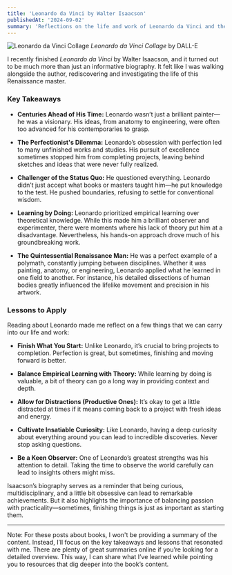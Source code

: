 ```yaml
---
title: 'Leonardo da Vinci by Walter Isaacson'
publishedAt: '2024-09-02'
summary: 'Reflections on the life and work of Leonardo da Vinci and the lessons we can learn from his multidisciplinary approach.'
---
```


![Leonardo da Vinci Collage](https://i.postimg.cc/HxFfSkPN/leonardo-da-vinci.jpg)
_Leonardo da Vinci Collage_ by DALL-E

I recently finished _Leonardo da Vinci_ by Walter Isaacson, and it turned out to be much more than just an informative biography. It felt like I was walking alongside the author, rediscovering and investigating the life of this Renaissance master.

### Key Takeaways

- **Centuries Ahead of His Time:** Leonardo wasn’t just a brilliant painter—he was a visionary. His ideas, from anatomy to engineering, were often too advanced for his contemporaries to grasp.
- **The Perfectionist's Dilemma:** Leonardo’s obsession with perfection led to many unfinished works and studies. His pursuit of excellence sometimes stopped him from completing projects, leaving behind sketches and ideas that were never fully realized.
- **Challenger of the Status Quo:** He questioned everything. Leonardo didn’t just accept what books or masters taught him—he put knowledge to the test. He pushed boundaries, refusing to settle for conventional wisdom.

- **Learning by Doing:** Leonardo prioritized empirical learning over theoretical knowledge. While this made him a brilliant observer and experimenter, there were moments where his lack of theory put him at a disadvantage. Nevertheless, his hands-on approach drove much of his groundbreaking work.
- **The Quintessential Renaissance Man:** He was a perfect example of a polymath, constantly jumping between disciplines. Whether it was painting, anatomy, or engineering, Leonardo applied what he learned in one field to another. For instance, his detailed dissections of human bodies greatly influenced the lifelike movement and precision in his artwork.

### Lessons to Apply

Reading about Leonardo made me reflect on a few things that we can carry into our life and work:

- **Finish What You Start:** Unlike Leonardo, it’s crucial to bring projects to completion. Perfection is great, but sometimes, finishing and moving forward is better.

- **Balance Empirical Learning with Theory:** While learning by doing is valuable, a bit of theory can go a long way in providing context and depth.

- **Allow for Distractions (Productive Ones):** It’s okay to get a little distracted at times if it means coming back to a project with fresh ideas and energy.

- **Cultivate Insatiable Curiosity:** Like Leonardo, having a deep curiosity about everything around you can lead to incredible discoveries. Never stop asking questions.

- **Be a Keen Observer:** One of Leonardo’s greatest strengths was his attention to detail. Taking the time to observe the world carefully can lead to insights others might miss.

Isaacson’s biography serves as a reminder that being curious, multidisciplinary, and a little bit obsessive can lead to remarkable achievements. But it also highlights the importance of balancing passion with practicality—sometimes, finishing things is just as important as starting them.

---

Note: For these posts about books, I won't be providing a summary of the content. Instead, I’ll focus on the key takeaways and lessons that resonated with me. There are plenty of great summaries online if you’re looking for a detailed overview. This way, I can share what I’ve learned while pointing you to resources that dig deeper into the book’s content.

